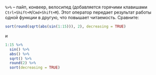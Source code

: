 `%>%` -- пайп, конвеер, велосипед (добавляется горячими клавишами `Ctrl+Shift+M`/`Cmd+Shift+M`). Этот оператор передает результат работы одной функции в другую, что повышает читаемость. Сравните:

```r
sort(round(sqrt(abs(sin(1:15))), 2), decreasing = TRUE)
```

и

```r
1:15 %>% 
  sin() %>% 
  abs() %>% 
  sqrt() %>% 
  round(2) %>% 
  sort(decreasing = TRUE)
```